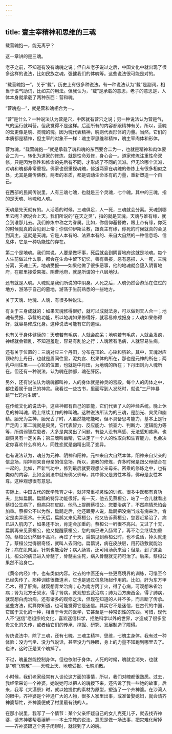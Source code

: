 ```yaml
---
---
---
```

title: 壹主宰精神和思维的三魂
---




载营魄抱一，能无离乎？

这一章讲的是三魂。

老子之前，不知道有没有魂魄之说；但自从老子说过之后，中国文化中就出现了很多这样的说法，比如民族之魂，强健我们的体魄等。这些说法很可能是对的。

“载营魄抱一”，关于“载”，历史上有很多种说法。有一种说法认为“载”是副词，相当于语气助词，比如夫的用法。但我认为，“载”是承载的意思，老子的意思是，人体本身就承载了两种东西：营和魄。

“营魄抱一”，就是营和魄相合为一。

“营”是什么？一种说法认为营是穴，中医就有营穴之说；另一种说法认为营是气，气的运行就叫营。但我觉得不是这样。后面所有的内容都跟精神有关，所以，营魄的营更像是魂、灵魂的魂。因为魂代表精神，魄则代表形体的力量。当然，它们的本质都是精神，但主宰的对象不一样：魂主宰思维和精神，魄主宰肉体和形体。

营为魂，“载营魄抱一”就是承载了魂和魄的东西要合二为一，也就是精神和肉体要合二为一。转化为道家的修炼，就是性命双修，身心合一。道家修炼注重性命双修，只是因为修性和修命的先后有不同，才形成了不同的流派。但无论哪个流派，对魂和魄都非常重视。佛家也很重视魂魄，佛道两家在魂魄的修炼上有很多相似之处，尤其是藏传佛教，两者的本质，都是调动生命本有的力量，重新塑造一个自己。

在西部的民间传说里，人有三魂七魄，也就是三个灵魂，七个魄。其中的三魂，指的是天魂、地魂和人魂。

天魂是先天就有的。人活着的时候，三魂俱足，人一死，三魂就会分离。天魂到哪里去呢？据说会上天。我们所说的“在天之灵”，指的就是天魂。天魂与谁有缘，就会到谁那儿去。我们修炼中称之为眷属。比如，你信仰基督教，跟上帝有缘，你死的时候就真的会见到上帝；你信仰伊斯兰教，跟真主有缘，你死的时候就真的会见到真主。这就是天魂。它是人本有的、法界本有的、来自大自然的一种信息场、信息体，它是一种功能性的存在。

第二个是地魂。我们常说，人要是做坏事，死后就会到阴曹地府这就是地魂。每个人生前做过什么事，都会在生命中留下记忆，善有善报，恶有恶报，人一死，三魂分离，天魂上天，地魂受报——如果他做了很多恶事，他的地魂就会堕入阴曹地府，在那里接受果报。阴曹地府，就是所谓的十八层地狱。

还有就是人魂。人魂就是我们所说的中阴身。人死之后，人魂仍然会游荡在住过的地方，游荡于自己的墓地，游荡于生前熟悉的一些地方。

关于天魂、地魂、人魂，有很多种说法。

有关于三身成就的：如果天魂修得很好，就可以成就法身，可以做到天人合一；地魂有受报、承载的功能，所以地魂如果修得好，就容易修成报身；人魂如果修得好，就容易修成化身。这种说法可能有它的道理。

也有关于身体健康的：天魂若有毛病，人就会痴呆；地魂若有毛病，人就会发疯，神经就会错乱，不知道羞耻，容易有乱伦之行；人魂若有毛病，人就容易生病。

还有关于位置的：三魂对应三个丹田，分布在顶轮、心轮和脐轮。其中，天魂对应顶轮的上丹田，也就是眉间往里，泥丸宫、松果体的所在，那也是元神的所在；两乳中间往里——心轮的位置，也就是中丹田，为地魂的所在；下丹田则为人魂所在。但还有一种说法，认为魄在肺部，魂在肝区。

另外，还有说法认为魂魄都叫神，人的身体就是神灵的宫殿。每个人的肉体之中，都住着属于自己的神灵。我看过一些古书，里面写到人发怒时，就说“三尸神暴跳”“七窍内生烟”。

在传统文化的说法中，这些神都有自己的职能，它们代表了人的神经系统。晚上休息的神叫魂，晚上继续工作的神叫魄。这种说法所认为的三魂，是胎光、爽灵和幽精。胎光为主神，胎光丢了时，人虽然能吃能喝，但不具备思考能力，基本上是行尸走肉；第二魂就是爽灵，它代表智力、反应能力、侦查力、判断力、逻辑能力等等，所谓弱智症患者，大多是爽灵出了问题，有些人没有痛感、无法感知疼痛，也跟爽灵有一定关系；第三魂叫幽精，它决定了一个人的性取向和生育能力，也会决定你喜欢什么样的人，同性恋就是幽精出现了变异。

也有说法认为，魂分为元神、阴神和阳神。元神来自大自然本体，阳神来自父亲的信息场，阴神则来自母亲的信息场。所以，道教的修炼，许多时候是跟父母结合在一起的。比如，严新气功中，修到最后就要观想父亲母亲。密乘的修炼之中，也有类似的内容，比如金刚法中就有佛父佛母，其中佛父是男性本尊，佛母是女性本尊。这种观想很有意思。

实际上，中国古代的医学教育之中，就非常重视灵性的训练。很多中医都有真功夫，比如扁鹊。扁鹊的特异功能很好。有一天，他去见蔡桓公，站了一会儿就看出蔡桓公生病了，但病只在皮肤，他马上提醒蔡桓公，您要治病了，不然病情恐怕会加重。蔡桓公不以为然，扁鹊走后，他还跟旁人说，扁鹊把没病当成有病来治，肯定是卖弄医术。十天后，扁鹊又来见蔡桓公，他又告诉蔡桓公，您要赶紧治了，病已进入肌肉了，如果还不治，肯定会加重的。蔡桓公一听很不高兴。又过了十天，扁鹊再来见蔡桓公，他又提醒蔡桓公，您的病已进入肠胃了，再不治会继续加重的。蔡桓公仍然很不高兴。再过了十天，扁鹊见到蔡桓公时，也不说话，掉头就走了。蔡桓公觉得很奇怪，就叫人去问他。扁鹊说，病在皮肤层，用药热敷就能治好；病在肌肉层，针刺也能治好；病入肠胃，还可用汤药来治；但是，到了这会儿，桓公的病已进入骨髓了，骨髓主生死，病入骨髓就无药可治了。后来，蔡桓公果然不治身亡。

《黄帝内经》中，也有类似内容。过去的中医还有一些更高境界的训练，可惜至今已经失传了。那种训练很像道术，它也是通过信息场起作用的。比如，肝为东方甲乙木，得了肝病，就观想青龙治病；心为南方丙丁火，得了心病，可观想朱雀治病；肾为北方壬癸水，得了肾病，就观想玄武治病；肺为西方庚酉金，得了肺病，就观想白虎治病。还有诸多的观修之法，但现在知道的人并不多，而且断了传承。这些方法，就算你知道，也可能觉得它是迷信。其实它不是迷信，在古代的中国，它属于文化的一种，相当于今天的医学，它甚至是一种常识性的东西。可惜，现代人不“迷信”老祖宗的文化，喜欢迷信科学，拒绝科学以外的世界，才造成了很多宝贵文化的失传，或者给它们的传承、挖掘、研究、发展制造了障碍。

传统说法中，除了三魂，还有七魄。三魂主精神、思维，七魄主身体。我有过一种体验：没力气坐、没力气说话，甚至没力气睁眼，身上的力量不知跑到哪里去了。也许，这时正是某个魄掉了。

不过，魄虽然能控制身体，但也依附于身体。人死的时候，魄就会消失，也就是“魂飞魄散”——天魂上天、地魂受报、七魄消散。

小时候，我们老家经常有人谈论这方面的事情，所以，我们对魄都很熟悉。过去，我经常采访一个神婆，她说她可以把人的魄拨下来，还告诉了我一些她的故事。后来，我写《大漠祭》时，就以她提供的素材为原型，塑造了一个齐神婆。在沙湾人的眼中，齐神婆是个神通广大的人物，很多人家里出事，或准备娶媳妇，就会请齐神婆帮忙，齐神婆便成了村里最有钱的人。

在那小说里，我写了一个情节：某个父亲怀疑自己的女儿克死儿子，就去找齐神婆，请齐神婆帮着禳解——本土宗教的说法，意思是做一场法事，把灾难化解掉——齐神婆跟这个男子闲聊时，就谈到了人的魄。